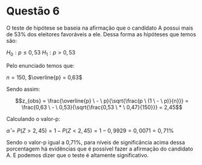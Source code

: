 # Questão 6

O teste de hipótese se baseia na afirmação que o candidato A possui mais de 53% dos eleitores favoráveis a ele. Dessa forma as hipóteses que temos são:

$H_0: p \leq 0,53$
$H_1: p > 0,53$

Pelo enunciado temos que:

$n = 150$, $\overline{p} = 0,63$

Sendo assim:

$$z_{obs} = \frac{\overline{p} \ - \ p}{\sqrt{\frac{p \ (1 \ - \ p)}{n}}} = \frac{0,63 \ - \ 0,53}{\sqrt{\frac{0,53 \ * \ 0,47}{150}}} = 2,45$$

Calculando o valor-p:

$\hat{\alpha} = P(Z > 2,45) = 1 - P(Z < 2,45) = 1 - 0,9929 = 0,0071 = 0,71\%$

Sendo o valor-p igual a 0,71%, para níveis de significância acima dessa porcentagem há evidências que é possível fazer a afirmação do candidato A. E podemos dizer que o teste é altamente significativo.